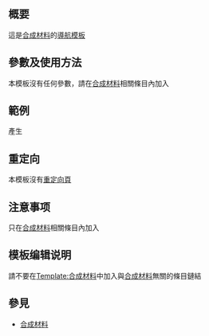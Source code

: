 <includeonly><!-- 在這裡加入模板的保護標識 --></includeonly><noinclude>{{Documentation subpage}}</noinclude>
<!-- 在本行下編輯模板說明 -->
== 概要 ==
這是[[合成材料]]的[[Wikipedia:導航模板|導航模板]]

== 參數及使用方法 ==
本模板沒有任何參數，請在[[合成材料]]相關條目內加入{{tl|合成材料}}

== 範例 ==
{{tl|合成材料}}產生
{{合成材料}}

== 重定向 ==
本模板沒有[[Wikipedia:重定向|重定向頁]]

== 注意事项 ==
只在[[合成材料]]相關條目內加入{{tl|合成材料}}

== 模板编辑说明 ==
請不要在[[Template:合成材料]]中加入與[[合成材料]]無關的條目鏈結

== 參見 ==
*[[合成材料]]

<includeonly>{{sandbox other||
<!-- 本行下加入模板的分類，跨維基連結加入Wikidata（參見[[Wikipedia:Wikidata]]） -->
[[Category:有机化学导航模板]]
}}</includeonly>